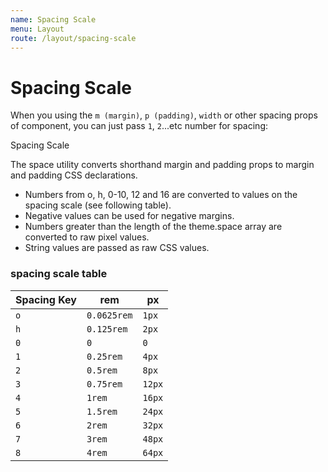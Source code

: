 ```yaml
---
name: Spacing Scale
menu: Layout
route: /layout/spacing-scale
---
```



# Spacing Scale

When you using the `m (margin)`, `p (padding)`, `width` or other spacing props of component, you can just pass `1`, `2`...etc number for spacing:

<Playground>
  <Box p="6" bg="gray300">
    <Box py="20px" bg="gray400">
      <Box ml={80} p={10} bg="gray500">
        Spacing Scale
      </Box>
    </Box>
  </Box>
</Playground>

The space utility converts shorthand margin and padding props to margin and padding CSS declarations.

- Numbers from o, h, 0-10, 12 and 16 are converted to values on the spacing scale (see following table).
- Negative values can be used for negative margins.
- Numbers greater than the length of the theme.space array are converted to raw pixel values.
- String values are passed as raw CSS values.

### spacing scale table

| Spacing Key | rem         | px     |
| ----------- | ----------- | ------ |
| `o`         | `0.0625rem` | `1px`  |
| `h`         | `0.125rem`  | `2px`  |
| `0`         | `0`         | `0`    |
| `1`         | `0.25rem`   | `4px`  |
| `2`         | `0.5rem`    | `8px`  |
| `3`         | `0.75rem`   | `12px` |
| `4`         | `1rem`      | `16px` |
| `5`         | `1.5rem`    | `24px` |
| `6`         | `2rem`      | `32px` |
| `7`         | `3rem`      | `48px` |
| `8`         | `4rem`      | `64px` |
